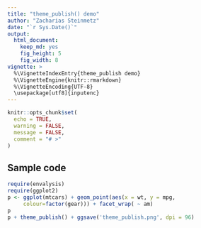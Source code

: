 ```yaml
---
title: "theme_publish() demo"
author: "Zacharias Steinmetz"
date: "`r Sys.Date()`"
output:
  html_document:
    keep_md: yes
    fig_height: 5
    fig_width: 8
vignette: >
  %\VignetteIndexEntry{theme_publish demo}
  %\VignetteEngine{knitr::rmarkdown}
  %\VignetteEncoding{UTF-8}
  \usepackage[utf8]{inputenc}
---
```


```r
knitr::opts_chunk$set(
  echo = TRUE,
  warning = FALSE, 
  message = FALSE,
  comment = "# >"
)
```

## Sample code

```r
require(envalysis)
require(ggplot2)
p <- ggplot(mtcars) + geom_point(aes(x = wt, y = mpg,
     colour=factor(gear))) + facet_wrap( ~ am)
p
p + theme_publish() + ggsave('theme_publish.png', dpi = 96)
```
